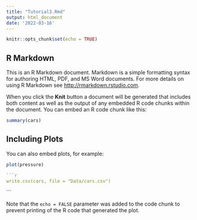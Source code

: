 ```yaml
---
title: "Tutorial3.Rmd"
output: html_document
date: '2022-03-16'
---
```


```r
knitr::opts_chunk$set(echo = TRUE)
```

## R Markdown

This is an R Markdown document. Markdown is a simple formatting syntax for authoring HTML, PDF, and MS Word documents. For more details on using R Markdown see <http://rmarkdown.rstudio.com>.

When you click the **Knit** button a document will be generated that includes both content as well as the output of any embedded R code chunks within the document. You can embed an R code chunk like this:

```r
summary(cars)
```

## Including Plots

You can also embed plots, for example:

```r
plot(pressure)
```
```r

```r
write.csv(cars, file = "Data/cars.csv")
```
```



Note that the `echo = FALSE` parameter was added to the code chunk to prevent printing of the R code that generated the plot.
